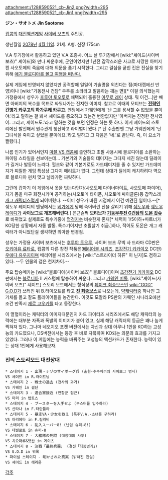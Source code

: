 attachment:/1288590521_cb-Jin2.png?width=295 attachment:/1288590521_cb-Jin1.png?width=295
{{{#!html
<embed src="http://www.youtube.com/v/DpVdFm4sRg4?fs=1&amp;hl=ko_KR" type="application/x-shockwave-flash" allowscriptaccess="always" allowfullscreen="true" width="480" height="385"></embed>
}}}

'''ジン・サオトメ'''
'''Jin Saotome'''

[[캡콤]]의 [[대전액션게임]] [[사이버 보츠]]의 주인공.

생년월일 [[2078년]] [[4월 11일]]. 21세. A형. 신장 175cm 

V.A 투기장에서 활동하고 있던 V.A 조종사. 어느 날 투기장에서 [wiki:"셰이드(사이버 보츠)" 셰이드]와 만나 싸운후에, 군인이었지만 1년전 갑작스러운 사고로 사망한 아버지 켄 사오토메의 죽음에 대해 의문을 품기 시작한다. 그리고 결심을 굳힌 진은 진실을 찾기 위해 [http://ruliweb.com/ruliboard/read.htm?main=ps&table=img_screen_con&left=g&db=2&num=47401 애기 블로디아를 몰고 여행을 떠난다.]

실제 게임에 반영되지 않았지만 공격할때 일일이 기술명을 외친다는 점(마대캡에선 반영)이나 [wiki:"기동전사 건담" 우주를 소라라고 발음하는 깨는 면][* 이걸 의식했는지 가정용에서 성우가 [[후루야 토오루]]로 채택되어 훌륭한 [[아무로 레이]] 상태. 뭐 이건…]만 빼면 아버지의 복수를 목표로 싸워나가는 진지한 이미지. 참고로 이때의 모티브는 '''[[전략인간병기 카쿠고]]의 [[하가쿠레 카쿠고]].''' 엔딩에서 가웨인에게 '난 그를 용서할 수 없었을 뿐이야.'라고 말하는 걸 봐서 셰이드를 증오하고 있는건 변함없지만 '아버지는 진정한 전사였어. 그리고, 셰이드도.'라고 말하는 것을 보면 인정은 하는 듯 하다. 이게 셰이드의 스토리에선 발전해서 원수관계 청산하고 라이벌이 됐다.[* 단 수출판엔 그냥 가웨인에게 '난 그녀석을 죽이고 싶었을 뿐이에요.'라고 말하고 그 다음은 '네.'로 끝난다. 즉, 이 요소가 짤렸다.]

나름 인기가 있어서인지 [[마블 VS 캡콤]]에 출연하고 초필 사용시에 블로디아를 소환하는 파이팅 스타일을 선보이는데… 기본기와 기술들의 데미지는 그다지 세진 않는데 딜레이가 길거나 발동이 느리다. 헐크와 같이 기본기로도 가드데미지를 줄 수 있지만 가드데미지가 찌질한 게임 특성상 그다지 메리트가 없다. 그런데 상대가 딜레이 캐치하려다 역으로 블로디아 펀치 맞고 날라가면 짜릿하다.

그런데 갑자기 이 게임에서 옷을 벗는다던가(사오토메 다이너마이트, 사오토메 파이어), 자기 몸을 마구 회전시키며 공격하는(사오토메 타이푼, 사오토메 싸이클론)등 갑작스레 [[개그 캐릭터]]스럽게 되어버렸다. --이미 성우가 바뀐 시점에서 이건 예견된 일이다.--[* 쉐도우 레이디의 엔딩에서는 [[베가]]에게 당해 죽어버린 진을 살리기 위해 [[쉐도우]]와 [[쉐도우 레이디]]가 '''사이보그로 개조해버린다.'''] 은근슬쩍 '''모티브가 [[기동무투전 G건담]]의 [[도몬 캇슈]]'''로 바뀌었고 실제로도 특수기중에 [[명경지수]] 비슷한게 존재[* 체력이 1/5이하+파트너가 KO당한 상황에서 자동 발동. 특수기이지만 초필살기 취급.]하나, 적어도 도몬은 개그 캐릭터가 아니었단걸 생각하면 의아한 변경점.

성우는 가정용 사이버 보츠에서는 [[후루야 토오루]], 사이버 보츠 무빅 사 드라마 CD판은 [[오키아유 료타로]], 캡콤의 다른 참전 작품은([[배리어블 시리즈]], [[초강전기 키카이오]] DC판) [[우에다 유우지]]이며 배리어블 시리즈에서는 [wiki:"스트라이더 히류" 이 닌자]도 겸하고 있다. --두 인물의 갭은 천지차이.--

주요 탑승메카는 [wiki:"블로디아(사이버 보츠)" 블로디아]이며 [[초강전기 키카이오]] DC판에서는 [[블로디아]] Ⅱ 커스텀에 탑승하여 싸운다. 그리고 [[가웨인 머독]], [wiki:"셰이드(사이버 보츠)" 셰이드] 스토리 모드에서는 형식상의 [[페이크 최종보스]]인 [[wiki:"GOD" G.O.D]]가 쓰러진 뒤 B.라이오트를 타고 '''[[진 최종보스]]'''로 나오는데, [[약캐릭터]]중 하나인 그 기체를 몰고 잘도 플레이어들을 농간한다. 이것도 모잘라 PS판의 가웨인 시나리오에선 조건 만족시 [[제로 고우키]]를 타고 등장한다.

이 열혈이라는 캐릭터의 이미지때문인지 카드 파이터즈 시리즈에서도 해당 캐릭터의 능력에는 대부분 자폭과 폭발의 이미지가 붙어 있고, 실제 해당 캐릭터의 등급은 꽤나 높게 찍혀져 있다. 그나마 네오지오 포켓 버전에서는 자신과 상대 아무나 1인을 KO하는 고성능의 카드였으나, DS버전에서는 등장 후 바로 자폭하여 KO되는 의문의 효과를 가지고 있었다. 그러나 이 게임에는 능력을 바꿔주는 고성능의 액션카드가 존재한다. 능력이 있는 상대 1인에게 사용해보자.

=== 진의 스토리모드 대전상대 ===
 * 스테이지 1 - 出現・ナゾのサイボーグ兵 (출현-수수께끼의 사이보그 병사)
 VS 셰이드 in R.라이트닝
 * 스테이지 2 - 戦士の過去 (전사의 과거)
 VS 가웨인 in 걸딘
 * 스테이지 3 - 連合軍接近 (연합군 접근)
 VS 마리 in 렙토스
 * 스테이지 4 - ブースターを入手せよ (부스터를 입수하라)
 VS 산타나 in F.타란튤라
 * 스테이지 5 - 暴走VA・少女を救え (폭주V.A.-소녀를 구하라)
 VS 아리에타 in F.킬러비
 * 스테이지 6 - 乱入スーパー8! (난입 슈퍼-8!)
 VS 데빌로트 in 슈퍼-8
 * 스테이지 7 - 大艦隊の死闘 (대함대의 사투)
 VS 치요마루&텟산 in 게이츠
 * 스테이지 8 - 決戦「最終兵器」 (결전「최종병기」)
 VS G.O.D in 워록
 * 파이널 스테이지 - 明かされた真実 (밝혀진 진실)
 VS 셰이드 in 헤리온

[[각주]]
